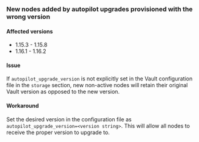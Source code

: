 ### New nodes added by autopilot upgrades provisioned with the wrong version

#### Affected versions

- 1.15.3 - 1.15.8
- 1.16.1 - 1.16.2

#### Issue

If `autopilot_upgrade_version` is not explicitly set in the Vault configuration file in the `storage` 
section, new non-active nodes will retain their original Vault version as opposed to the new version.

#### Workaround

Set the desired version in the configuration file as `autopilot_upgrade_version=<version string>`. This will 
allow all nodes to receive the proper version to upgrade to.